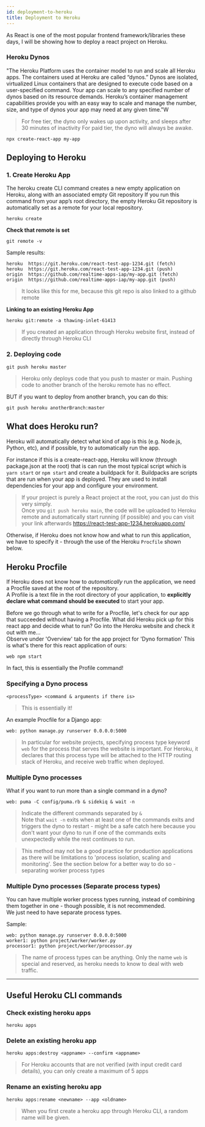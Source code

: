 ```yaml
---
id: deployment-to-heroku
title: Deployment to Heroku
---
```


As React is one of the most popular frontend framework/libraries these days,
I will be showing how to deploy a react project on Heroku.

### Heroku Dynos

"The Heroku Platform uses the container model to run and scale all Heroku apps. The containers used at Heroku are called “dynos.” Dynos are isolated, virtualized Linux containers that are designed to execute code based on a user-specified command.
Your app can scale to any specified number of dynos based on its resource demands. Heroku’s container management capabilities provide you with an easy way to scale and manage the number, size, and type of dynos your app may need at any given time."W

> For free tier, the dyno only wakes up upon activity, and sleeps after 30 minutes of inactivity
> For paid tier, the dyno will always be awake.

```
npx create-react-app my-app
```

## Deploying to Heroku

### 1. Create Heroku App

The heroku create CLI command creates a new empty application on Heroku, along with an associated empty Git repository
If you run this command from your app’s root directory, the empty Heroku Git repository is automatically set as a remote for your local repository.

```
heroku create
```

**Check that remote is set**

```
git remote -v
```

Sample results:

```
heroku  https://git.heroku.com/react-test-app-1234.git (fetch)
heroku  https://git.heroku.com/react-test-app-1234.git (push)
origin  https://github.com/realtime-apps-iap/my-app.git (fetch)
origin  https://github.com/realtime-apps-iap/my-app.git (push)
```

> It looks like this for me, because this git repo is also linked to a github remote

**Linking to an existing Heroku App**

```
heroku git:remote -a thawing-inlet-61413
```

> If you created an application through Heroku website first, instead of directly through Heroku CLI

### 2. Deploying code

```
git push heroku master
```

> Heroku only deploys code that you push to master or main. Pushing code to another branch of the heroku remote has no effect.

BUT if you want to deploy from another branch, you can do this:

```
git push heroku anotherBranch:master
```

## What does Heroku run?

Heroku will automatically detect what kind of app is this (e.g. Node.js, Python, etc),
and if possible, try to automatically run the app.

For instance if this is a create-react-app, Heroku will know (through package.json at the root) that is can run the most typical script which is `yarn start` or `npm start` and create a buildpack for it.
Buildpacks are scripts that are run when your app is deployed. They are used to install dependencies for your app and configure your environment.

> If your project is purely a React project at the root, you can just do this very simply.  
> Once you `git push heroku main`, the code will be uploaded to Heroku remote and automatically start running (if possible) and you can visit your link afterwards https://react-test-app-1234.herokuapp.com/

Otherwise, if Heroku does not know how and what to run this application, we have to specify it - through the use of the Heroku `Procfile` shown below.

## Heroku Procfile

If Heroku does not know how to _automatically_ run the application, we need a Procfile saved at the root of the repository.  
A Profile is a text file in the root directory of your application, to **explicitly declare what command should be executed** to start your app.

Before we go through what to write for a Procfile, let's check for our app that succeeded without having a Procfile. What did Heroku pick up for this react app and decide what to run? Go into the Heroku website and check it out with me...  
Observe under 'Overview' tab for the app project for 'Dyno formation'
This is what's there for this react application of ours:

```
web npm start
```

In fact, this is essentially the Profile command!

### Specifying a Dyno process

```
<processType> <command & arguments if there is>
```

> This is essentially it!

An example Procfile for a Django app:

```
web: python manage.py runserver 0.0.0.0:5000
```

> In particular for website projects, specifying process type keyword `web` for the process that serves the website is important.
> For Heroku, it declares that this process type will be attached to the HTTP routing stack of Heroku, and receive web traffic when deployed.

### Multiple Dyno processes

What if you want to run more than a single command in a dyno?

```
web: puma -C config/puma.rb & sidekiq & wait -n
```

> Indicate the different commands separated by `&`  
> Note that `wait -n` exits when at least one of the commands exits and triggers the dyno to restart - might be a safe catch here because you don't want your dyno to run if one of the commands exits unexpectedly while the rest continues to run.

> This method may not be a good practice for production applications as there will be limitations to 'process isolation, scaling and monitoring'. See the section below for a better way to do so - separating worker process types

### Multiple Dyno processes (Separate process types)

You can have multiple worker process types running, instead of combining them together in one - though possible, it is not recommended.  
We just need to have separate process types.

Sample:

```
web: python manage.py runserver 0.0.0.0:5000
worker1: python project/worker/worker.py
processor1: python project/worker/processor.py
```

> The name of process types can be anything. Only the name `web` is special and reserved, as heroku needs to know to deal with web traffic.

---

## Useful Heroku CLI commands

### Check existing heroku apps

```
heroku apps
```

### Delete an existing heroku app

```
heroku apps:destroy <appname> --confirm <appname>
```

> For Heroku accounts that are not verified (with input credit card details), you can only create a maximum of 5 apps

### Rename an existing heroku app

```
heroku apps:rename <newname> --app <oldname>
```

> When you first create a heroku app through Heroku CLI, a random name will be given.

